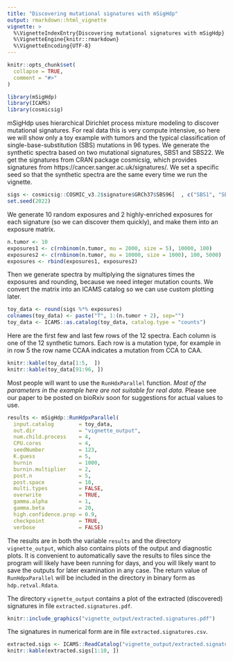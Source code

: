 ```yaml
---
title: "Discovering mutational signatures with mSigHdp"
output: rmarkdown::html_vignette
vignette: >
  %\VignetteIndexEntry{Discovering mutational signatures with mSigHdp}
  %\VignetteEngine{knitr::rmarkdown}
  %\VignetteEncoding{UTF-8}
---
```


```r
knitr::opts_chunk$set(
  collapse = TRUE,
  comment = "#>"
)
```

```r
library(mSigHdp)
library(ICAMS)
library(cosmicsig)
```

mSigHdp uses hierarchical Dirichlet process mixture modeling
to discover mutational signatures. 
For real data this is very compute intensive, 
so here we will show only a toy example with tumors and the typical
classification of single-base-substitution (SBS) mutations in 96 types. 
We generate the synthetic spectra based on two mutational
signatures, SBS1 and SBS22. We get the signatures from CRAN package
cosmicsig, which provides signatures from https://cancer.sanger.ac.uk/signatures/.
We set a specific seed so that the synthetic spectra are the 
same every time we run the vignette.


```r
sigs <- cosmicsig::COSMIC_v3.2$signature$GRCh37$SBS96[  , c("SBS1", "SBS22")]
set.seed(2022)
```

We generate 10 random exposures and 2 highly-enriched exposures for
each signature (so we can discover them quickly),
and make them into an exposure matrix.

```r
n.tumor <- 10
exposures1 <- c(rnbinom(n.tumor, mu = 2000, size = 5), 10000, 100)
exposures2 <- c(rnbinom(n.tumor, mu = 10000, size = 1000), 100, 5000)
exposures <- rbind(exposures1, exposures2)
```

Then we generate spectra by multiplying the signatures times the
exposures and rounding, because we need integer mutation counts.
We convert the matrix into an ICAMS catalog so we can use custom plotting later.

```r
toy_data <- round(sigs %*% exposures)
colnames(toy_data) <- paste("T", 1:(n.tumor + 2), sep="")
toy_data <- ICAMS::as.catalog(toy_data, catalog.type = "counts")
```

Here are the first few and last few rows of the 12 spectra.
Each column is one of the 12 synthetic tumors.
Each row is a mutation type, for example in in row 5
the row name CCAA indicates a mutation from CCA to CAA.

```r
knitr::kable(toy_data[1:5,  ])
knitr::kable(toy_data[91:96, ])
```

Most people will want to use the `RunHdxParallel` function.
*Most of the parameters in the example here are not suitable for real data*.
Please see our paper to be posted on bioRxiv soon for suggestions
for actual values to use.

```r

results <- mSigHdp::RunHdpxParallel(
  input.catalog        = toy_data,
  out.dir              = "vignette_output",
  num.child.process    = 4, 
  CPU.cores            = 4,
  seedNumber           = 123,
  K.guess              = 5,
  burnin               = 1000,
  burnin.multiplier    = 2,
  post.n               = 5, 
  post.space           = 10, 
  multi.types          = FALSE, 
  overwrite            = TRUE,
  gamma.alpha          = 1,
  gamma.beta           = 20, 
  high.confidence.prop = 0.9,
  checkpoint           = TRUE,
  verbose              = FALSE) 
```

The results are in both the variable `results` and the
directory `vignette_output`,
which also contains plots of the output and diagnostic plots. 
It is convenient to automatically save the results to files
since the program will likely have been running for days, and you will
likely want to save the outputs for later 
examination in any case.
The return value of `RunHdpxParallel` will be included in the
directory in binary form as `hdp.retval.Rdata`.

The directory `vignette_output` 
contains a plot of the extracted (discovered) signatures
in file `extracted.signatures.pdf`.

```r
knitr::include_graphics("vignette_output/extracted.signatures.pdf")
```

The signatures in numerical form are in file `extracted.signatures.csv`.

```r
extracted.sigs <- ICAMS::ReadCatalog("vignette_output/extracted.signatures.csv")
knitr::kable(extracted.sigs[1:10, ])

```




